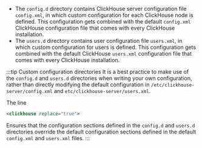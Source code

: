 - The `config.d` directory contains ClickHouse server configuration file `config.xml`,
  in which custom configuration for each ClickHouse node is defined. This
  configuration gets combined with the default `config.xml` ClickHouse configuration
  file that comes with every ClickHouse installation.
- The `users.d` directory contains user configuration file `users.xml`, in which
  custom configuration for users is defined. This configuration gets combined with
  the default ClickHouse `users.xml` configuration file that comes with every
  ClickHouse installation.

:::tip Custom configuration directories
It is a best practice to make use of the `config.d` and `users.d` directories when
writing your own configuration, rather than directly modifying the default configuration
in `/etc/clickhouse-server/config.xml` and `etc/clickhouse-server/users.xml`.

The line

```xml
<clickhouse replace="true">
```

Ensures that the configuration sections defined in the `config.d` and `users.d`
directories override the default configuration sections defined in the default
`config.xml` and `users.xml` files.
:::
